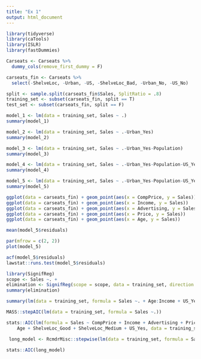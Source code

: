 ```yaml
---
title: "Ex 1"
output: html_document
---
```


```r
library(tidyverse)
library(caTools)
library(ISLR)
library(fastDummies)
```

```r
Carseats <- Carseats %>% 
  dummy_cols(remove_first_dummy = F)
```

```r
carseats_fin <- Carseats %>% 
  select(-ShelveLoc, -Urban, -US, -ShelveLoc_Bad, -Urban_No, -US_No)
```

```r
split <- sample.split(carseats_fin$Sales, SplitRatio = .8)
training_set <- subset(carseats_fin, split == T)
test_set <- subset(carseats_fin, split == F)
```

```r
model_1 <- lm(data = training_set, Sales ~ .)
summary(model_1)
```

```r
model_2 <- lm(data = training_set, Sales ~ .-Urban_Yes)
summary(model_2)
```

```r
model_3 <- lm(data = training_set, Sales ~ .-Urban_Yes-Population)
summary(model_3)
```

```r
model_4 <- lm(data = training_set, Sales ~ .-Urban_Yes-Population-US_Yes)
summary(model_4)
```

```r
model_5 <- lm(data = training_set, Sales ~ .-Urban_Yes-Population-US_Yes-Education)
summary(model_5)
```

```r
ggplot(data = carseats_fin) + geom_point(aes(x = CompPrice, y = Sales))
ggplot(data = carseats_fin) + geom_point(aes(x = Income, y = Sales))
ggplot(data = carseats_fin) + geom_point(aes(x = Advertising, y = Sales))
ggplot(data = carseats_fin) + geom_point(aes(x = Price, y = Sales))
ggplot(data = carseats_fin) + geom_point(aes(x = Age, y = Sales))
```

```r
mean(model_5$residuals)
```

```r
par(mfrow = c(2, 2))
plot(model_5)
```

```r
acf(model_5$residuals)
lawstat::runs.test(model_5$residuals)
```







```r
library(SignifReg)
scope <- Sales ~. + 
elimination <- SignifReg(scope = scope, data = training_set, direction = "forward", criterion = "p-value")
summary(elimination)
```

```r
summary(lm(data = training_set, formula = Sales ~. + Age:Income + US_Yes:Age-Population-Urban_Yes-Income:Age-Education-US_Yes))
```

```r
MASS::stepAIC(lm(data = training_set, formula = Sales ~.))
```
```r
stats::AIC(lm(formula = Sales ~ CompPrice + Income + Advertising + Price + 
    Age + ShelveLoc_Good + ShelveLoc_Medium + US_Yes, data = training_set))
```

```r
 long_model <- RcmdrMisc::stepwise(lm(data = training_set, formula = Sales ~ .*.), direction = "backward", criterion = "AIC", trace = F)

stats::AIC(long_model)
```

